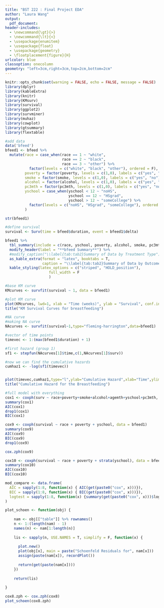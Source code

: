 ```yaml
---
title: "BST 222 : Final Project EDA"
author: "Laura Wang"
output: 
  pdf_document:
header-includes:
  - \newcommand{\gt}{>} 
  - \newcommand{\lt}{<}
  - \usepackage{enumitem}
  - \usepackage{float}
  - \usepackage{geometry}
  - \floatplacement{figure}{H}
urlcolor: blue
classoption: onecolumn
geometry: "left=3cm,right=3cm,top=2cm,bottom=2cm"
---
```


```r
knitr::opts_chunk$set(warning = FALSE, echo = FALSE, message = FALSE)
library(dplyr)
library(kableExtra)
library(knitr)
library(KMsurv)
library(survival)
library(ggplot2)
library(survminer)
library(muhaz)
library(cowplot)
library(gtsummary)
library(flextable)
```

```r
#add data
data('bfeed')
bfeed1 <- bfeed %>% 
  mutate(race = case_when(race == 1 ~ "white",
                          race == 2 ~ "black", 
                          race == 3 ~ "other") %>% 
           factor(levels = c("white", "black", "other"), ordered = F),
         poverty = factor(poverty, levels = c(1,0), labels = c("yes", "no")),
         smoke = factor(smoke, levels = c(1,0), labels = c("yes", "no")),
         alcohol = factor(alcohol, levels = c(1,0), labels = c("yes", "no")),
         pc3mth = factor(pc3mth, levels = c(1,0), labels = c("yes", "no")),
         yschool = case_when(yschool < 12 ~ "noHS",
                             yschool == 12 ~ "HSgrad", 
                             yschool > 12 ~ "someCollege") %>% 
           factor(levels = c("noHS", "HSgrad", "someCollege"), ordered = F)
         )

str(bfeed1)

#define survival
survival <- Surv(time = bfeed$duration, event = bfeed1$delta)
```

```r
bfeed1 %>% 
  tbl_summary(include = c(race, yschool, poverty, alcohol, smoke, pc3mth)) %>% 
  modify_header(label = "**bfeed Summary**") %>% 
  #modify_caption("\\label{tab:tab2}Summary of Data by Treatment Type") %>% 
  as_kable_extra(format = "latex", booktabs = T,
                 caption = "\\label{tab:tab2}Summary of Data by Outcome") %>% 
  kable_styling(latex_options = c("striped", "HOLD_position"), 
                    full_width = F
                    )
```

```r
#base KM curve
KMcurves <- survfit(survival ~ 1, data = bfeed1)

#plot KM curve
plot(KMcurves, lwd=1, xlab = "Time (weeks)", ylab = "Survival", conf.int = F)
title("KM Survival Curves for breastfeeding")
```

```r
#NA curve
#making NA curve
NAcurves <- survfit(survival~1,type="fleming-harrington",data=bfeed1)

#vector of time points
timevec <- 1:(max(bfeed1$duration) + 1)

#first hazard (group 1)
sf1 <- stepfun(NAcurves[1]$time,c(1,NAcurves[1]$surv))

#now we can find the cumulative hazards
cumhaz1 <- -log(sf1(timevec))


plot(timevec,cumhaz1,type="l",ylab="Cumulative Hazard",xlab="Time",ylim=c(0,8))
title("Cumulative Hazard for the Breastfeeding")
```

```r
#full model with everything
cox1 <- coxph(surv ~ race+poverty+smoke+alcohol+agemth+yschool+pc3mth, data=df)
summary(cox1)
AIC(cox1)
drop1(cox1)
BIC(cox1)

cox9 <- coxph(survival ~ race + poverty + yschool, data = bfeed1)
summary(cox9)
AIC(cox9)
BIC(cox9)
drop1(cox9)

cox.zph(cox9)

cox10 <- coxph(survival ~ race + poverty + strata(yschool), data = bfeed1)
summary(cox10)
AIC(cox10)
BIC(cox10)
```

```r
mod_compare <- data.frame(
  AIC = sapply(1:8, function(x) { AIC(get(paste0("cox", x)))}),
  BIC = sapply(1:8, function(x) { BIC(get(paste0("cox", x)))}),
  logtest = sapply(1:8, function(x) {summary(get(paste0("cox", x)))$logtest["pvalue"]})
)
```

```r
plot_schoen <- function(obj) {
    
    nam <- obj[["table"]] %>% rownames()
    n <- 1:(length(nam) - 1)
    names(n) <- nam[1:length(n)]
    
    lis <- sapply(n, USE.NAMES = T, simplify = F, function(x) {
      
      plot.new()
      plot(obj[x], main = paste("Schoenfeld Residuals for", nam[x]))
      assign(paste(nam[x]), recordPlot())
      
      return(get(paste(nam[x])))
    })
    
    return(lis)
  
}


```

```r
cox8.zph <- cox.zph(cox8)
plot_schoen(cox8.zph)
```






